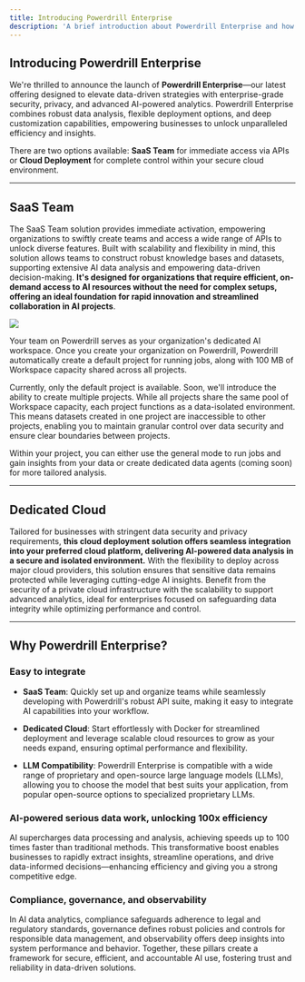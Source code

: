 ```yaml
---
title: Introducing Powerdrill Enterprise
description: 'A brief introduction about Powerdrill Enterprise and how to choose the right solution'
---
```



## Introducing Powerdrill Enterprise

We're thrilled to announce the launch of **Powerdrill Enterprise**—our latest offering designed to elevate data-driven strategies with enterprise-grade security, privacy, and advanced AI-powered analytics. Powerdrill Enterprise combines robust data analysis, flexible deployment options, and deep customization capabilities, empowering businesses to unlock unparalleled efficiency and insights.

There are two options available: **SaaS Team** for immediate access via APIs or **Cloud Deployment** for complete control within your secure cloud environment.



----

## SaaS Team

The SaaS Team solution provides immediate activation, empowering organizations to swiftly create teams and access a wide range of APIs to unlock diverse features. Built with scalability and flexibility in mind, this solution allows teams to construct robust knowledge bases and datasets, supporting extensive AI data analysis and empowering data-driven decision-making. **It's designed for organizations that require efficient, on-demand access to AI resources without the need for complex setups, offering an ideal foundation for rapid innovation and streamlined collaboration in AI projects**.



<Frame>
  <img src="/images/team-structure.png" style={{ borderRadius: '0.5rem' }} />
</Frame>


Your team on Powerdrill serves as your organization's dedicated AI workspace. Once you create your organization on Powerdrill, Powerdrill automatically create a default project for running jobs, along with 100 MB of Workspace capacity shared across all projects. 

<Info>

Currently, only the default project is available. Soon, we'll introduce the ability to create multiple projects. While all projects share the same pool of Workspace capacity, each project functions as a data-isolated environment. This means datasets created in one project are inaccessible to other projects, enabling you to maintain granular control over data security and ensure clear boundaries between projects.

</Info>

Within your project, you can either use the general mode to run jobs and gain insights from your data or create dedicated data agents (coming soon) for more tailored analysis.


---

## Dedicated Cloud

Tailored for businesses with stringent data security and privacy requirements, **this cloud deployment solution offers seamless integration into your preferred cloud platform, delivering AI-powered data analysis in a secure and isolated environment.** With the flexibility to deploy across major cloud providers, this solution ensures that sensitive data remains protected while leveraging cutting-edge AI insights. Benefit from the security of a private cloud infrastructure with the scalability to support advanced analytics, ideal for enterprises focused on safeguarding data integrity while optimizing performance and control.


---


## Why Powerdrill Enterprise?

### Easy to integrate

- **SaaS Team**: Quickly set up and organize teams while seamlessly developing with Powerdrill's robust API suite, making it easy to integrate AI capabilities into your workflow.

- **Dedicated Cloud**: Start effortlessly with Docker for streamlined deployment and leverage scalable cloud resources to grow as your needs expand, ensuring optimal performance and flexibility.

- **LLM Compatibility**: Powerdrill Enterprise is compatible with a wide range of proprietary and open-source large language models (LLMs), allowing you to choose the model that best suits your application, from popular open-source options to specialized proprietary LLMs.


### AI-powered serious data work, unlocking 100x efficiency

AI supercharges data processing and analysis, achieving speeds up to 100 times faster than traditional methods. This transformative boost enables businesses to rapidly extract insights, streamline operations, and drive data-informed decisions—enhancing efficiency and giving you a strong competitive edge.


### Compliance, governance, and observability

In AI data analytics, compliance safeguards adherence to legal and regulatory standards, governance defines robust policies and controls for responsible data management, and observability offers deep insights into system performance and behavior. Together, these pillars create a framework for secure, efficient, and accountable AI use, fostering trust and reliability in data-driven solutions.